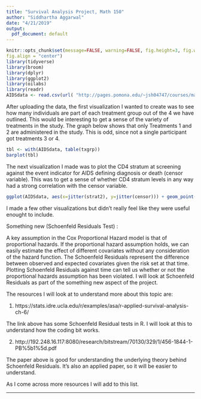 ```yaml
---
title: "Survival Analysis Project, Math 150"
author: "Siddhartha Aggarwal"
date: "4/21/2019"
output:
  pdf_document: default
---
```


```r
knitr::opts_chunk$set(message=FALSE, warning=FALSE, fig.height=3, fig.width=5,
fig.align = "center")
library(tidyverse)
library(broom)
library(dplyr)
library(ggplot2)
library(oilabs)
library(readr)
AIDSdata <- read.csv(url( "http://pages.pomona.edu/~jsh04747/courses/math150/AIDSdata.csv"))
```


After uploading the data, the first visualization I wanted to create was to see how many individuals are part of each treatment group out of the 4 we have outlined. This would be interesting to get a sense of the variety of treatments in the study. The graph below shows that only Treatments 1 and 2 are administered in the study. This is odd, since not a single participant got treatments 3 or 4.

```r
tbl <- with(AIDSdata, table(txgrp))
barplot(tbl)
```



The next visualization I made was to plot the CD4 stratum at screening against the event indicator for AIDS defining diagnosis or death (censor variable). This was to get a sense of whether CD4 stratum levels in any way had a strong correlation with the censor variable.


```r
ggplot(AIDSdata, aes(x=jitter(strat2), y=jitter(censor))) + geom_point()
```


I made a few other visualizations but didn't really feel like they were useful enought to include. 


Something new (Schoenfeld Residuals Test) :

A key assumption in the Cox Proportional Hazard model is that of proportional hazards. If the proportional hazard assumption holds, we can easily estimate the effect of different covariates without any consideration of the hazard function. The Schoenfeld Residuals represent the difference between observed and expected covariates given the risk set at that time. Plotting Schoenfeld Residuals against time can tell us whether or not the proportional hazards assumption has been violated. I will look at Schoenfeld Residuals as part of the something new aspect of the project. 

The resources I will look at to understand more about this topic are:

1. https://stats.idre.ucla.edu/r/examples/asa/r-applied-survival-analysis-ch-6/

The link above has some Schoenfeld Residual tests in R. I will look at this to understand how the coding bit works.


2. http://192.248.16.117:8080/research/bitstream/70130/329/1/456-1844-1-PB%5b1%5d.pdf

The paper above is good for understanding the underlying theory behind Schoenfeld Residuals. It's also an applied paper, so it will be easier to understand.


As I come across more resources I will add to this list.





* * *
